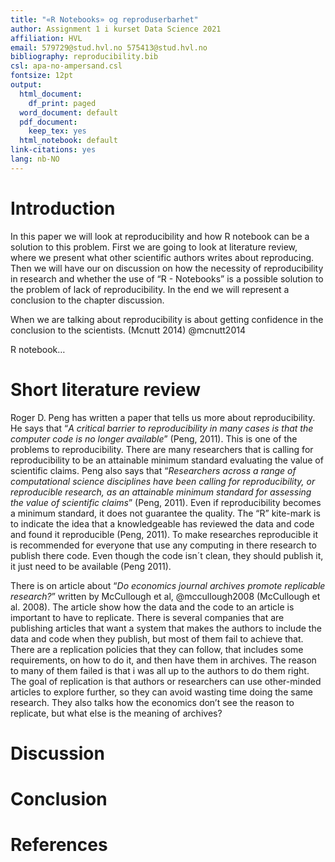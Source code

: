 ```yaml
---
title: "«R Notebooks» og reproduserbarhet"
author: Assignment 1 i kurset Data Science 2021
affiliation: HVL
email: 579729@stud.hvl.no 575413@stud.hvl.no
bibliography: reproducibility.bib
csl: apa-no-ampersand.csl
fontsize: 12pt
output:
  html_document:
    df_print: paged
  word_document: default
  pdf_document:
    keep_tex: yes
  html_notebook: default  
link-citations: yes
lang: nb-NO
---
```

# Introduction

In this paper we will look at reproducibility and how R notebook can be a solution to this problem. First we are going to look at literature review, where we present what other scientific authors writes about reproducing. Then we will have our on discussion on how the necessity of reproducibility in research and whether the use of "R - Notebooks" is a possible solution to the problem of lack of reproducibility. In the end we will represent a conclusion to the chapter discussion. 

When we are talking about reproducibility is about getting confidence in the conclusion to the scientists. (Mcnutt 2014) @mcnutt2014
 
R notebook...

# Short literature review

Roger D. Peng has written a paper that tells us more about reproducibility. He says that "*A critical barrier to reproducibility in many cases is that the computer code is no longer available*" (Peng, 2011). This is one of the problems to reproducibility. There are many researchers that is calling for reproducibility to be an attainable minimum standard evaluating the value of scientific claims. Peng also says that "*Researchers across a range of computational science disciplines have been calling for reproducibility, or reproducible research, as an attainable minimum standard for assessing the value of scientific claims*" (Peng, 2011). Even if reproducibility becomes a minimum standard, it does not guarantee the quality. The "R" kite-mark is to indicate the idea that a knowledgeable has reviewed the data and code and found it reproducible (Peng, 2011). To make researches reproducible it is recommended for everyone that use any computing in there research to publish there code. Even though the code isn´t clean, they should publish it, it just need to be available (Peng 2011).

There is on article about "*Do economics journal archives promote replicable research?*" written by McCullough et al, @mccullough2008 (McCullough et al. 2008). The article show how the data and the code to an article is important to have to replicate. There is several companies that are publishing articles that want a system that makes the authors to include the data and code when they publish, but most of them fail to achieve that. There are a replication policies that they can follow, that includes some requirements, on how to do it, and then have them in archives. The reason to many of them failed is that i was all up to the authors to do them right. The goal of replication is that authors or researchers can use other-minded articles to explore further, so they can avoid wasting time doing the same research. They also talks how the economics don't see the reason to replicate, but what else is the meaning of archives? 



# Discussion

# Conclusion

# References


